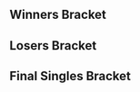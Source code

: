 {{DISPLAYTITLE:Smash2School: Singles Bracket}}{{SetGame|melee}}
{{tabs static
|name1=Overview
|link1=Smash2School
|name2=Singles Bracket
|link2=Smash2School/Singles Bracket
|This=2
}}
==Winners Bracket==
{{64DEWBracketA
|r1m1p1=Bladewise |r1m1p1flag=us |r1m1p1score={{win}} |r1m1win=1
|r1m1p2=Bye |r1m1p2flag= |r1m1p2score=
|r1m2p1=Theo |r1m2p1flag= |r1m2p1score=2 |r1m2win=1
|r1m2p2=Drew2King |r1m2p2flag= |r1m2p2score=1
|r1m3p1=Zilo |r1m3p1flag=ca |r1m3p1score={{win}} |r1m3win=1
|r1m3p2=Bye |r1m3p2flag= |r1m3p2score=
|r1m4p1=bwmat |r1m4p1flag= |r1m4p1score={{win}} |r1m4win=1
|r1m4p2=Bye |r1m4p2flag= |r1m4p2score=
|r1m5p1=Big D |r1m5p1flag=ca |r1m5p1score={{win}} |r1m5win=1
|r1m5p2=Bye |r1m5p2flag= |r1m5p2score=
|r1m6p1=Theintern |r1m6p1flag= |r1m6p1score=2 |r1m6win=1
|r1m6p2=RedLego |r1m6p2flag= |r1m6p2score=0
|r1m7p1=Mang |r1m7p1flag= |r1m7p1score={{win}} |r1m7win=1
|r1m7p2=Bye |r1m7p2flag= |r1m7p2score=
|r1m8p1=Cocobird |r1m8p1flag= |r1m8p1score={{win}} |r1m8win=1
|r1m8p2=Bye |r1m8p2flag= |r1m8p2score=

|r1m9p1=Shunsuke |r1m9p1flag=jp |r1m9p1score={{win}} |r1m9win=1
|r1m9p2=Bye |r1m9p2flag= |r1m9p2score=
|r1m10p1=Syd |r1m10p1flag= |r1m10p1score=2 |r1m10win=1
|r1m10p2=JerryJurr |r1m10p2flag= |r1m10p2score=0
|r1m11p1=Polo |r1m11p1flag= |r1m11p1score={{win}} |r1m11win=1
|r1m11p2=Bye |r1m11p2flag= |r1m11p2score=
|r1m12p1=WhitePowerRanger |r1m12p1flag= |r1m12p1score={{win}} |r1m12win=1
|r1m12p2=Bye |r1m12p2flag= |r1m12p2score=
|r1m13p1=Blunted_Object10 |r1m13p1flag=ca |r1m13p1score={{win}} |r1m13win=1
|r1m13p2=Bye |r1m13p2flag= |r1m13p2score=
|r1m14p1=TheNik |r1m14p1flag= |r1m14p1score=2 |r1m14win=1
|r1m14p2=Elfman |r1m14p2flag= |r1m14p2score=1
|r1m15p1=Webwipe |r1m15p1flag= |r1m15p1score={{win}} |r1m15win=1
|r1m15p2=Bye |r1m15p2flag= |r1m15p2score=
|r1m16p1=Vugzi |r1m16p1flag= |r1m16p1score={{win}} |r1m16win=1
|r1m16p2=Bye |r1m16p2flag= |r1m16p2score=

|r1m17p1=Rustin |r1m17p1flag=us |r1m17p1score={{win}} |r1m17win=1
|r1m17p2=Bye |r1m17p2flag= |r1m17p2score=
|r1m18p1=Katru |r1m18p1flag= |r1m18p1score=0 |r1m18win=2
|r1m18p2=BiscuitTricks |r1m18p2flag= |r1m18p2score=2
|r1m19p1=Sion |r1m19p1flag=ca |r1m19p1score={{win}} |r1m19win=1
|r1m19p2=Bye |r1m19p2flag= |r1m19p2score=
|r1m20p1=jimshaw |r1m20p1flag= |r1m20p1score={{win}} |r1m20win=1
|r1m20p2=Bye |r1m20p2flag= |r1m20p2score=
|r1m21p1=Edge |r1m21p1flag=ca |r1m21p1score={{win}} |r1m21win=1
|r1m21p2=Bye |r1m21p2flag= |r1m21p2score=
|r1m22p1=Amrak |r1m22p1flag= |r1m22p1score=2 |r1m22win=1
|r1m22p2=BOR |r1m22p2flag= |r1m22p2score=0
|r1m23p1=TKO |r1m23p1flag= |r1m23p1score={{win}} |r1m23win=1
|r1m23p2=Bye |r1m23p2flag= |r1m23p2score=
|r1m24p1=Booshk |r1m24p1flag= |r1m24p1score={{win}} |r1m24win=1
|r1m24p2=Bye |r1m24p2flag= |r1m24p2score=

|r1m25p1=Yakal |r1m25p1flag=ca |r1m25p1score={{win}} |r1m25win=1
|r1m25p2=Bye |r1m25p2flag= |r1m25p2score=
|r1m26p1=Toasty |r1m26p1flag= |r1m26p1score=0 |r1m26win=2
|r1m26p2=TPS |r1m26p2flag= |r1m26p2score=2
|r1m27p1=RK |r1m27p1flag=ca |r1m27p1score={{win}} |r1m27win=1
|r1m27p2=Bye |r1m27p2flag= |r1m27p2score=
|r1m28p1=RustyShackleford |r1m28p1flag= |r1m28p1score={{win}} |r1m28win=1
|r1m28p2=Bye |r1m28p2flag= |r1m28p2score=
|r1m29p1=Espi |r1m29p1flag=ca |r1m29p1score={{win}} |r1m29win=1
|r1m29p2=Bye |r1m29p2flag= |r1m29p2score=
|r1m30p1=Wrackle |r1m30p1flag= |r1m30p1score=2 |r1m30win=1
|r1m30p2=Gabe |r1m30p2flag= |r1m30p2score=1
|r1m31p1=Will |r1m31p1flag= |r1m31p1score={{win}} |r1m31win=1
|r1m31p2=Bye |r1m31p2flag= |r1m31p2score=
|r1m32p1=Haru |r1m32p1flag= |r1m32p1score={{win}} |r1m32win=1
|r1m32p2=Bye |r1m32p2flag= |r1m32p2score=

|r2m1p1=Bladewise |r2m1p1flag=us |r2m1p1score=2 |r2m1win=1
|r2m1p2=Theo |r2m1p2flag= |r2m1p2score=0
|r2m2p1=Zilo |r2m2p1flag=ca |r2m2p1score=2 |r2m2win=1
|r2m2p2=bwmat |r2m2p2flag= |r2m2p2score=0
|r2m3p1=Big D |r2m3p1flag=ca |r2m3p1score=2 |r2m3win=1
|r2m3p2=Theintern |r2m3p2flag= |r2m3p2score=1
|r2m4p1=Mang |r2m4p1flag= |r2m4p1score=2 |r2m4win=1
|r2m4p2=Cocobird |r2m4p2flag= |r2m4p2score=0
|r2m5p1=Shunsuke |r2m5p1flag=jp |r2m5p1score=2 |r2m5win=1
|r2m5p2=Syd |r2m5p2flag= |r2m5p2score=0
|r2m6p1=Polo |r2m6p1flag= |r2m6p1score=2 |r2m6win=1
|r2m6p2=WhitePowerRanger |r2m6p2flag= |r2m6p2score=0
|r2m7p1=Blunted_Object10 |r2m7p1flag=ca |r2m7p1score=2 |r2m7win=1
|r2m7p2=TheNik |r2m7p2flag= |r2m7p2score=0
|r2m8p1=Webwipe |r2m8p1flag= |r2m8p1score=0 |r2m8win=2
|r2m8p2=Vugzi |r2m8p2flag= |r2m8p2score=2
|r2m9p1=Rustin |r2m9p1flag=us |r2m9p1score=2 |r2m9win=1
|r2m9p2=BiscuitTricks |r2m9p2flag= |r2m9p2score=1
|r2m10p1=Sion |r2m10p1flag=ca |r2m10p1score=2 |r2m10win=1
|r2m10p2=jimshaw |r2m10p2flag= |r2m10p2score=0
|r2m11p1=Edge |r2m11p1flag=ca |r2m11p1score=2 |r2m11win=1
|r2m11p2=Amrak |r2m11p2flag= |r2m11p2score=0
|r2m12p1=TKO |r2m12p1flag= |r2m12p1score=0 |r2m12win=2
|r2m12p2=Booshk |r2m12p2flag= |r2m12p2score=2
|r2m13p1=Yakal |r2m13p1flag=ca |r2m13p1score=2 |r2m13win=1
|r2m13p2=TPS |r2m13p2flag= |r2m13p2score=0
|r2m14p1=RK |r2m14p1flag=ca |r2m14p1score=2 |r2m14win=1
|r2m14p2=RustyShackleford |r2m14p2flag= |r2m14p2score=0
|r2m15p1=Espi |r2m15p1flag=ca |r2m15p1score=2 |r2m15win=1
|r2m15p2=Wrackle |r2m15p2flag= |r2m15p2score=0
|r2m16p1=Will |r2m16p1flag= |r2m16p1score=2 |r2m16win=1
|r2m16p2=Haru |r2m16p2flag= |r2m16p2score=0

|r3m1p1=Bladewise |r3m1p1flag=us |r3m1p1score=2 |r3m1win=1
|r3m1p2=Zilo |r3m1p2flag=ca |r3m1p2score=0
|r3m2p1=Big D |r3m2p1flag=ca |r3m2p1score=2 |r3m2win=1
|r3m2p2=Mang |r3m2p2flag= |r3m2p2score=1
|r3m3p1=Shunsuke |r3m3p1flag=jp |r3m3p1score=2 |r3m3win=1
|r3m3p2=Polo |r3m3p2flag= |r3m3p2score=0
|r3m4p1=Blunted_Object10 |r3m4p1flag=ca |r3m4p1score=2 |r3m4win=1
|r3m4p2=Vugzi |r3m4p2flag= |r3m4p2score=0
|r3m5p1=Rustin |r3m5p1flag=us |r3m5p1score=1 |r3m5win=2
|r3m5p2=Sion |r3m5p2flag=ca |r3m5p2score=2
|r3m6p1=Edge |r3m6p1flag=ca |r3m6p1score=2 |r3m6win=1
|r3m6p2=Booshk |r3m6p2flag= |r3m6p2score=0
|r3m7p1=Yakal |r3m7p1flag=ca |r3m7p1score=2 |r3m7win=1
|r3m7p2=RK |r3m7p2flag=ca |r3m7p2score=1
|r3m8p1=Espi |r3m8p1flag=ca |r3m8p1score=0 |r3m8win=2
|r3m8p2=Will |r3m8p2flag= |r3m8p2score=2

|r4m1p1=Bladewise |r4m1p1flag=us |r4m1p1score=2 |r4m1win=1
|r4m1p2=Big D |r4m1p2flag=ca |r4m1p2score=0
|r4m2p1=Shunsuke |r4m2p1flag=jp |r4m2p1score=0 |r4m2win=2
|r4m2p2=Blunted_Object10 |r4m2p2flag=ca |r4m2p2score=2
|r4m3p1=Sion |r4m3p1flag=ca |r4m3p1score=2 |r4m3win=1
|r4m3p2=Edge |r4m3p2flag=ca |r4m3p2score=1
|r4m4p1=Yakal |r4m4p1flag=ca |r4m4p1score=2 |r4m4win=1
|r4m4p2=Will |r4m4p2flag= |r4m4p2score=0

|r5m1p1=Bladewise |r5m1p1flag=us |r5m1p1score=3 |r5m1win=1
|r5m1p2=Blunted_Object10 |r5m1p2flag=ca |r5m1p2score=0
|r5m2p1=Sion |r5m2p1flag=ca |r5m2p1score=0 |r5m2win=2
|r5m2p2=Yakal |r5m2p2flag=ca |r5m2p2score=3
}}
==Losers Bracket==
{{48DELBracketSmwA
|tourneylink=Smash2School
|tourneyname=Smash2School
|l1placement=33-48
|l2placement=25-32
|l3placement=17-24
|l4placement=13-16
|l5placement=9-12
|l6placement=7-8
|l7placement=5-6

|l1m1p1=Wrackle |l1m1p1flag= |l1m1p1score={{win}} |l1m1win=1
|l1m1p2=Bye |l1m1p2flag= |l1m1p2score=
|l1m2p1=Haru |l1m2p1flag= |l1m2p1score=2 |l1m2win=1
|l1m2p2=Drew2King |l1m2p2flag= |l1m2p2score=0
|l1m3p1=TPS |l1m3p1flag= |l1m3p1score={{win}} |l1m3win=1
|l1m3p2=Bye |l1m3p2flag= |l1m3p2score=
|l1m4p1=RustyShackleford |l1m4p1flag= |l1m4p1score=2 |l1m4win=1
|l1m4p2=RedLego |l1m4p2flag= |l1m4p2score=0
|l1m5p1=Amrak |l1m5p1flag= |l1m5p1score={{win}} |l1m5win=1
|l1m5p2=Bye |l1m5p2flag= |l1m5p2score=
|l1m6p1=TKO |l1m6p1flag= |l1m6p1score=1 |l1m6win=2
|l1m6p2=JerryJurr |l1m6p2flag= |l1m6p2score=2
|l1m7p1=BiscuitTricks |l1m7p1flag= |l1m7p1score={{win}} |l1m7win=1
|l1m7p2=Bye |l1m7p2flag= |l1m7p2score=
|l1m8p1=jimshaw |l1m8p1flag= |l1m8p1score=2 |l1m8win=1
|l1m8p2=Elfman |l1m8p2flag= |l1m8p2score=1
|l1m9p1=TheNik |l1m9p1flag= |l1m9p1score={{win}} |l1m9win=1
|l1m9p2=Bye |l1m9p2flag= |l1m9p2score=
|l1m10p1=Webwipe |l1m10p1flag= |l1m10p1score=2 |l1m10win=1
|l1m10p2=Katru |l1m10p2flag= |l1m10p2score=0
|l1m11p1=Syd |l1m11p1flag= |l1m11p1score={{win}} |l1m11win=1
|l1m11p2=Bye |l1m11p2flag= |l1m11p2score=
|l1m12p1=WhitePowerRanger |l1m12p1flag= |l1m12p1score=2 |l1m12win=1
|l1m12p2=BOR |l1m12p2flag= |l1m12p2score=0
|l1m13p1=Theintern |l1m13p1flag= |l1m13p1score={{win}} |l1m13win=1
|l1m13p2=Bye |l1m13p2flag= |l1m13p2score=
|l1m14p1=Cocobird |l1m14p1flag= |l1m14p1score=2 |l1m14win=1
|l1m14p2=Toasty |l1m14p2flag= |l1m14p2score=0
|l1m15p1=Theo |l1m15p1flag= |l1m15p1score={{win}} |l1m15win=1
|l1m15p2=Bye |l1m15p2flag= |l1m15p2score=
|l1m16p1=bwmat |l1m16p1flag= |l1m16p1score=1 |l1m16win=2
|l1m16p2=Gabe |l1m16p2flag= |l1m16p2score=2

|l2m1p1=Wrackle |l2m1p1flag= |l2m1p1score=0 |l2m1win=2
|l2m1p2=Haru |l2m1p2flag= |l2m1p2score=2
|l2m2p1=TPS |l2m2p1flag= |l2m2p1score=1 |l2m2win=2
|l2m2p2=RustyShackleford |l2m2p2flag= |l2m2p2score=2
|l2m3p1=Amrak |l2m3p1flag= |l2m3p1score=0 |l2m3win=2
|l2m3p2=JerryJurr |l2m3p2flag= |l2m3p2score=2
|l2m4p1=BiscuitTricks |l2m4p1flag= |l2m4p1score=2 |l2m4win=1
|l2m4p2=jimshaw |l2m4p2flag= |l2m4p2score=0
|l2m5p1=TheNik |l2m5p1flag= |l2m5p1score=0 |l2m5win=2
|l2m5p2=Webwipe |l2m5p2flag= |l2m5p2score=2
|l2m6p1=Syd |l2m6p1flag= |l2m6p1score=0 |l2m6win=2
|l2m6p2=WhitePowerRanger |l2m6p2flag= |l2m6p2score=2
|l2m7p1=Theintern |l2m7p1flag= |l2m7p1score=2 |l2m7win=1
|l2m7p2=Cocobird |l2m7p2flag= |l2m7p2score=0
|l2m8p1=Theo |l2m8p1flag= |l2m8p1score=0 |l2m8win=2
|l2m8p2=Gabe |l2m8p2flag= |l2m8p2score=2
 
|l3m1p1=Vugzi |l3m1p1flag= |l3m1p1score=0 |l3m1win=2
|l3m1p2=Haru |l3m1p2flag= |l3m1p2score=2
|l3m2p1=Polo |l3m2p1flag= |l3m2p1score=2 |l3m2win=1
|l3m2p2=RustyShackleford |l3m2p2flag= |l3m2p2score=1
|l3m3p1=Mang |l3m3p1flag= |l3m3p1score=2 |l3m3win=1
|l3m3p2=JerryJurr |l3m3p2flag= |l3m3p2score=0
|l3m4p1=Zilo |l3m4p1flag=ca |l3m4p1score=2 |l3m4win=1
|l3m4p2=BiscuitTricks |l3m4p2flag= |l3m4p2score=0
|l3m5p1=Espi |l3m5p1flag=ca |l3m5p1score=2 |l3m5win=1
|l3m5p2=Webwipe |l3m5p2flag= |l3m5p2score=1
|l3m6p1=RK |l3m6p1flag=ca |l3m6p1score=2 |l3m6win=1
|l3m6p2=WhitePowerRanger |l3m6p2flag= |l3m6p2score=0
|l3m7p1=Booshk |l3m7p1flag= |l3m7p1score=0 |l3m7win=2
|l3m7p2=Theintern |l3m7p2flag= |l3m7p2score=2
|l3m8p1=Rustin |l3m8p1flag=us |l3m8p1score=2 |l3m8win=1
|l3m8p2=Gabe |l3m8p2flag= |l3m8p2score=1

|l4m1p1=Haru |l4m1p1flag= |l4m1p1score=1 |l4m1win=2
|l4m1p2=Polo |l4m1p2flag= |l4m1p2score=2
|l4m2p1=Mang |l4m2p1flag= |l4m2p1score=1 |l4m2win=2
|l4m2p2=Zilo |l4m2p2flag=ca |l4m2p2score=2
|l4m3p1=Espi |l4m3p1flag=ca |l4m3p1score=2 |l4m3win=1
|l4m3p2=RK |l4m3p2flag=ca |l4m3p2score=0
|l4m4p1=Theintern |l4m4p1flag= |l4m4p1score=0 |l4m4win=2
|l4m4p2=Rustin |l4m4p2flag=us |l4m4p2score=2

|l5m1p1=Edge |l5m1p1flag=ca |l5m1p1score=2 |l5m1win=1
|l5m1p2=Polo |l5m1p2flag= |l5m1p2score=0
|l5m2p1=Will |l5m2p1flag= |l5m2p1score=0 |l5m2win=2
|l5m2p2=Zilo |l5m2p2flag=ca |l5m2p2score=2
|l5m3p1=Big D |l5m3p1flag=ca |l5m3p1score=2 |l5m3win=1
|l5m3p2=Espi |l5m3p2flag=ca |l5m3p2score=1
|l5m4p1=Shunsuke |l5m4p1flag=jp |l5m4p1score=2 |l5m4win=1
|l5m4p2=Rustin |l5m4p2flag=us |l5m4p2score=1

|l6m1p1=Edge |l6m1p1flag=ca |l6m1p1score=3 |l6m1win=1
|l6m1p2=Zilo |l6m1p2flag=ca |l6m1p2score=1
|l6m2p1=Big D |l6m2p1flag=ca |l6m2p1score=2 |l6m2win=2
|l6m2p2=Shunsuke |l6m2p2flag=jp |l6m2p2score=3

|l7m1p1=Blunted_Object10 |l7m1p1flag=ca |l7m1p1score=3 |l7m1win=1
|l7m1p2=Edge |l7m1p2flag=ca |l7m1p2score=1
|l7m2p1=Sion |l7m2p1flag=ca |l7m2p1score=2 |l7m2win=2
|l7m2p2=Shunsuke |l7m2p2flag=jp |l7m2p2score=3
}}
<onlyinclude>
==Final Singles Bracket==
{{DEFinalSmwBracket
|tourneylink=Smash2School
|tourneyname=Smash2School
|l1placement=4
|r2placement=3
|r3loserplacement=2
|r3winnerplacement=1

<!-- FROM WINNERS -->
|r1m1p1=Bladewise |r1m1p1flag=us |r1m1p1score=3
|r1m1p2=Yakal |r1m1p2flag=ca |r1m1p2score=0
|r1m1win=1

<!-- FROM LOSERS -->
|l1m1p1=Blunted_Object10 |l1m1p1flag=ca |l1m1p1score=3
|l1m1p2=Shunsuke |l1m1p2flag=jp |l1m1p2score=0
|l1m1win=1

<!-- LOSERS FINALS -->
|r2m1p1=Yakal |r2m1p1flag=ca |r2m1p1score=2
|r2m1p2=Blunted_Object10 |r2m1p2flag=ca |r2m1p2score=3
|r2m1win=2

<!-- GRAND FINALS -->
|r3m1p1=Bladewise |r3m1p1flag=us |r3m1p1score=3 |r3m2p1score=
|r3m1p2=Blunted_Object10 |r3m1p2flag=ca |r3m1p2score=0 |r3m2p2score=
|r3m1win=1
}}
</onlyinclude>
